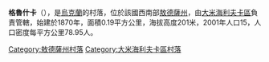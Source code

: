 {{coord|47|8|39|N|29|38|37|E|scale:30000|display=title}}

'''格魯什卡'''（{{lang-uk|Грушка}}），是[[烏克蘭|烏克蘭]]的村落，位於該國西南部[[敖德薩州|敖德薩州]]，由[[大米海利夫卡區|大米海利夫卡區]]負責管轄，始建於1870年，面積0.19平方公里，海拔高度201米，2001年人口15，人口密度每平方公里78.95人。

{{DEFAULTSORT:Грушка}}
[[Category:敖德薩州村落|Category:敖德薩州村落]]
[[Category:大米海利夫卡區村落|Category:大米海利夫卡區村落]]


{{Odessa-geo-stub}}